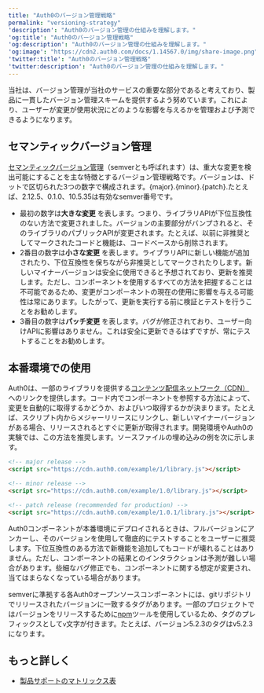 ---
title: "Auth0のバージョン管理戦略"
permalink: "versioning-strategy"
'description': "Auth0のバージョン管理の仕組みを理解します。"
'og:title': "Auth0のバージョン管理戦略"
'og:description': "Auth0のバージョン管理の仕組みを理解します。"
'og:image': "https://cdn2.auth0.com/docs/1.14567.0/img/share-image.png"
'twitter:title': "Auth0のバージョン管理戦略"
'twitter:description': "Auth0のバージョン管理の仕組みを理解します。"
---

当社は、バージョン管理が当社のサービスの重要な部分であると考えており、製品に一貫したバージョン管理スキームを提供するよう努めています。これにより、ユーザーが変更が使用状況にどのような影響を与えるかを管理および予測できるようになります。

## セマンティックバージョン管理

[セマンティックバージョン管理](http://semver.org)（semverとも呼ばれます）は、重大な変更を検出可能にすることを主な特徴とするバージョン管理戦略です。バージョンは、ドットで区切られた3つの数字で構成されます。{major}.{minor}.{patch}.たとえば、2.12.5、0.1.0、10.5.35は有効なsemver番号です。

* 最初の数字は**大きな変更** を表します。つまり、ライブラリAPIが下位互換性のない方法で変更されました。バージョンの主要部分がバンプされると、そのライブラリのパブリックAPIが変更されます。たとえば、以前に非推奨としてマークされたコードと機能は、コードベースから削除されます。
* 2番目の数字は**小さな変更** を表します。ライブラリAPIに新しい機能が追加されたり、下位互換性を保ちながら非推奨としてマークされたりします。新しいマイナーバージョンは安全に使用できると予想されており、更新を推奨します。ただし、コンポーネントを使用するすべての方法を把握することは不可能であるため、変更がコンポーネントの現在の使用に影響を与える可能性は常にあります。したがって、更新を実行する前に検証とテストを行うことをお勧めします。
* 3番目の数字は**パッチ変更** を表します。バグが修正されており、ユーザー向けAPIに影響はありません。これは安全に更新できるはずですが、常にテストすることをお勧めします。

## 本番環境での使用

Auth0は、一部のライブラリを提供する[コンテンツ配信ネットワーク（CDN）](https://en.wikipedia.org/wiki/Content_delivery_network)へのリンクを提供します。コード内でコンポーネントを参照する方法によって、変更を自動的に取得するかどうか、およびいつ取得するかが決まります。たとえば、スクリプト内からメジャーリリースにリンクし、新しいマイナーバージョンがある場合、リリースされるとすぐに更新が取得されます。開発環境やAuth0の実験では、この方法を推奨します。ソースファイルの埋め込みの例を次に示します。

```html lines
<!-- major release -->
<script src="https://cdn.auth0.com/example/1/library.js"></script>

<!-- minor release -->
<script src="https://cdn.auth0.com/example/1.0/library.js"></script>

<!-- patch release (recommended for production) -->
<script src="https://cdn.auth0.com/example/1.0.1/library.js"></script>
```

Auth0コンポーネントが本番環境にデプロイされるときは、フルバージョンにアンカーし、そのバージョンを使用して徹底的にテストすることをユーザーに推奨します。下位互換性のある方法で新機能を追加してもコードが壊れることはありません。ただし、コンポーネントの結果とのインタラクションは予測が難しい場合があります。些細なバグ修正でも、コンポーネントに関する想定が変更され、当てはまらなくなっている場合があります。

semverに準拠する各Auth0オープンソースコンポーネントには、gitリポジトリでリリースされたバージョンに一致するタグがあります。一部のプロジェクトではバージョンをリリースするために[npm](https://npmjs.com)ツールを使用しているため、タグのプレフィックスとして`v`文字が付きます。たとえば、バージョン5.2.3のタグはv5.2.3になります。

## もっと詳しく

* [製品サポートのマトリックス表](/docs/ja-jp/troubleshoot/customer-support/product-support-matrix)